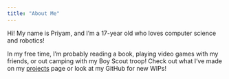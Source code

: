 ```yaml
---
title: "About Me"
---
```


Hi! My name is Priyam, and I'm a 17-year old who loves computer science and robotics!

In my free time, I'm probably reading a book, playing video games with my friends, or out camping with my Boy Scout troop! Check out what I've made on my [projects](/projects.html) page or look at my GitHub for new WIPs!